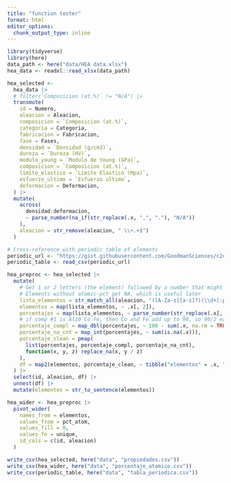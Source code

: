 ```yaml
---
title: "function tester"
format: html
editor_options: 
  chunk_output_type: inline
---
```


```r
library(tidyverse)
library(here)
data_path <- here("data/HEA data.xlsx")
hea_data <- readxl::read_xlsx(data_path)
```


```r
hea_selected <- 
  hea_data |> 
  # filter(`Composicion (at.%)` != "N/A") |> 
  transmute(
    id = Numero,
    aleacion = Aleacion,
    composicion = `Composicion (at.%)`,
    categoria = Categoria,
    fabricacion = Fabricacion,
    fase = Fases,
    densidad = `Densidad (g/cm3)`,
    dureza = `Dureza (HV)`,
    modulo_young = `Modulo de Young (GPa)`,
    composicion = `Composicion (at.%)`,
    limite_elastico = `Limite Elastico (Mpa)`,
    esfuerzo_ultimo = `Esfuerzo ultimo`,
    deformacion = Deformacion,
  ) |> 
  mutate(
    across(
      densidad:deformacion, 
      ~ parse_number(na_if(str_replace(.x, ",", "."), "N/A"))
    ),
    aleacion = str_remove(aleacion, " \\+.+$")
  )
```


```r
# Cross-reference with periodic table of elements
periodic_url <- "https://gist.githubusercontent.com/GoodmanSciences/c2dd862cd38f21b0ad36b8f96b4bf1ee/raw/1d92663004489a5b6926e944c1b3d9ec5c40900e/Periodic%2520Table%2520of%2520Elements.csv"
periodic_table <- read_csv(periodic_url)
```


```r
hea_preproc <- hea_selected |> 
  mutate(
    # Get 1 or 2 letters (the element) followed by a number that might be integer or decimal
    # Elements without atomic-pct get NA, which is useful later
    lista_elementos = str_match_all(aleacion, "([A-Za-z][a-z]?)(\\d+[:punct:]?\\d*)?"),
    elementos = map(lista_elementos, ~ .x[, 2]),
    porcentajes = map(lista_elementos, ~ parse_number(str_replace(.x[, 3], ",", "."))),
    # if comp #1 is Al10 Co Fe, then Co and Fe add up to 90, so 90/2 each
    porcentaje_compl = map_dbl(porcentajes, ~ 100 - sum(.x, na.rm = TRUE)),
    porcentaje_na_cnt = map_int(porcentajes, ~ sum(is.na(.x))),
    porcentaje_clean = pmap(
      list(porcentajes, porcentaje_compl, porcentaje_na_cnt), 
      function(x, y, z) replace_na(x, y / z)
    ),
    df = map2(elementos, porcentaje_clean, ~ tibble("elementos" = .x, "pct_atom" = .y))
  ) |> 
  select(id, aleacion, df) |> 
  unnest(df) |> 
  mutate(elementos = str_to_sentence(elementos))
```


```r
hea_wider <- hea_preproc |>
  pivot_wider(
    names_from = elementos, 
    values_from = pct_atom, 
    values_fill = 0, 
    values_fn = unique,
    id_cols = c(id, aleacion)
  )
```

```r
write_csv(hea_selected, here("data", "propiedades.csv"))
write_csv(hea_wider, here("data", "porcentaje_atomico.csv"))
write_csv(periodic_table, here("data", "tabla_periodica.csv"))
```